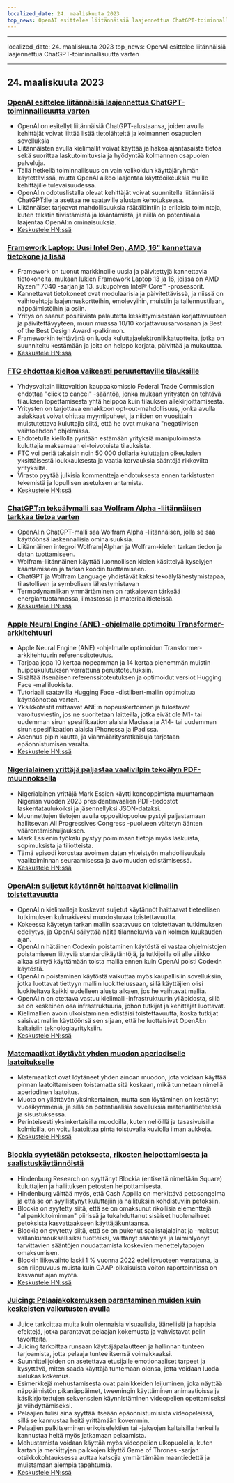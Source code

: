 ```yaml
---
localized_date: 24. maaliskuuta 2023
top_news: OpenAI esittelee liitännäisiä laajennettua ChatGPT-toiminnallisuutta varten
---
```


---

localized_date: 24. maaliskuuta 2023
top_news: OpenAI esittelee liitännäisiä laajennettua ChatGPT-toiminnallisuutta varten

---



<CallToAction />

<Steps>

## 24. maaliskuuta 2023

### [OpenAI esittelee liitännäisiä laajennettua ChatGPT-toiminnallisuutta varten](https://openai.com/blog/chatgpt-plugins)

- OpenAI on esitellyt liitännäisiä ChatGPT-alustaansa, joiden avulla kehittäjät voivat liittää lisää tietolähteitä ja kolmannen osapuolen sovelluksia
- Liitännäisten avulla kielimallit voivat käyttää ja hakea ajantasaista tietoa sekä suorittaa laskutoimituksia ja hyödyntää kolmannen osapuolen palveluja.
- Tällä hetkellä toiminnallisuus on vain valikoidun käyttäjäryhmän käytettävissä, mutta OpenAI aikoo laajentaa käyttöoikeuksia muille kehittäjille tulevaisuudessa.
- OpenAI:n odotuslistalla olevat kehittäjät voivat suunnitella liitännäisiä ChatGPT:lle ja asettaa ne saataville alustan kehotuksessa.
- Liitännäiset tarjoavat mahdollisuuksia räätälöintiin ja erilaisia toimintoja, kuten tekstin tiivistämistä ja kääntämistä, ja niillä on potentiaalia laajentaa OpenAI:n ominaisuuksia.
- [Keskustele HN:ssä](http://news.ycombinator.com/item?id=35277677)

### [Framework Laptop: Uusi Intel Gen, AMD, 16" kannettava tietokone ja lisää](https://frame.work/)

- Framework on tuonut markkinoille uusia ja päivitettyjä kannettavia tietokoneita, mukaan lukien Framework Laptop 13 ja 16, joissa on AMD Ryzen™ 7040 -sarjan ja 13. sukupolven Intel® Core™ -prosessorit.
- Kannettavat tietokoneet ovat modulaarisia ja päivitettävissä, ja niissä on vaihtoehtoja laajennuskortteihin, emolevyihin, muistiin ja tallennustilaan, näppäimistöihin ja osiin.
- Yritys on saanut positiivista palautetta keskittymisestään korjattavuuteen ja päivitettävyyteen, muun muassa 10/10 korjattavuusarvosanan ja Best of the Best Design Award -palkinnon.
- Frameworkin tehtävänä on luoda kuluttajaelektroniikkatuotteita, jotka on suunniteltu kestämään ja joita on helppo korjata, päivittää ja mukauttaa.
- [Keskustele HN:ssä](http://news.ycombinator.com/item?id=35277660)

### [FTC ehdottaa kieltoa vaikeasti peruutettaville tilauksille](https://www.theverge.com/2023/3/23/23652373/ftc-click-to-cancel-subscription-service-dark-patterns-ban)

- Yhdysvaltain liittovaltion kauppakomissio Federal Trade Commission ehdottaa "click to cancel" -sääntöä, jonka mukaan yritysten on tehtävä tilauksen lopettamisesta yhtä helppoa kuin tilauksen allekirjoittamisesta.
- Yritysten on tarjottava ennakkoon opt-out-mahdollisuus, jonka avulla asiakkaat voivat ohittaa myyntipuheet, ja niiden on vuosittain muistutettava kuluttajia siitä, että he ovat mukana "negatiivisen vaihtoehdon" ohjelmissa.
- Ehdotetulla kiellolla pyritään estämään yrityksiä manipuloimasta kuluttajia maksamaan ei-toivotuista tilauksista.
- FTC voi periä takaisin noin 50 000 dollaria kuluttajan oikeuksien yksittäisestä loukkauksesta ja vaatia korvauksia sääntöjä rikkovilta yrityksiltä.
- Virasto pyytää julkisia kommentteja ehdotuksesta ennen tarkistusten tekemistä ja lopullisen asetuksen antamista.
- [Keskustele HN:ssä](http://news.ycombinator.com/item?id=35274519)

### [ChatGPT:n tekoälymalli saa Wolfram Alpha -liitännäisen tarkkaa tietoa varten](https://writings.stephenwolfram.com/2023/03/chatgpt-gets-its-wolfram-superpowers/)

- OpenAI:n ChatGPT-malli saa Wolfram Alpha -liitännäisen, jolla se saa käyttöönsä laskennallisia ominaisuuksia.
- Liitännäinen integroi Wolfram|Alphan ja Wolfram-kielen tarkan tiedon ja datan tuottamiseen.
- Wolfram-liitännäinen käyttää luonnollisen kielen käsittelyä kyselyjen kääntämiseen ja tarkan koodin tuottamiseen.
- ChatGPT ja Wolfram Language yhdistävät kaksi tekoälylähestymistapaa, tilastollisen ja symbolisen lähestymistavan
- Termodynamiikan ymmärtäminen on ratkaisevan tärkeää energiantuotannossa, ilmastossa ja materiaalitieteissä.
- [Keskustele HN:ssä](http://news.ycombinator.com/item?id=35277925)

### [Apple Neural Engine (ANE) -ohjelmalle optimoitu Transformer-arkkitehtuuri](https://github.com/apple/ml-ane-transformers)

- Apple Neural Engine (ANE) -ohjelmalle optimoidun Transformer-arkkitehtuurin referenssitoteutus.
- Tarjoaa jopa 10 kertaa nopeamman ja 14 kertaa pienemmän muistin huippukulutuksen verrattuna perustoteutuksiin.
- Sisältää itsenäisen referenssitoteutuksen ja optimoidut versiot Hugging Face -malliluokista.
- Tutoriaali saatavilla Hugging Face -distilbert-mallin optimoitua käyttöönottoa varten.
- Yksikkötestit mittaavat ANE:n nopeuskertoimen ja tulostavat varoitusviestin, jos ne suoritetaan laitteilla, jotka eivät ole M1- tai uudemman sirun spesifikaation alaisia Macissa ja A14- tai uudemman sirun spesifikaation alaisia iPhonessa ja iPadissa.
- Asennus pipin kautta, ja vianmääritysratkaisuja tarjotaan epäonnistumisen varalta.
- [Keskustele HN:ssä](http://news.ycombinator.com/item?id=35282325)

### [Nigerialainen yrittäjä paljastaa vaalivilpin tekoälyn PDF-muunnoksella](https://markessien.com/posts/drama_of_transcription/)

- Nigerialainen yrittäjä Mark Essien käytti koneoppimista muuntamaan Nigerian vuoden 2023 presidentinvaalien PDF-tiedostot laskentataulukoiksi ja jäsennellyksi JSON-dataksi.
- Muunnettujen tietojen avulla oppositiopuolue pystyi paljastamaan hallitsevan All Progressives Congress -puolueen väitetyn äänten väärentämishuijauksen.
- Mark Essienin työkalu pystyy poimimaan tietoja myös laskuista, sopimuksista ja tiliotteista.
- Tämä episodi korostaa avoimen datan yhteistyön mahdollisuuksia vaalitoiminnan seuraamisessa ja avoimuuden edistämisessä.
- [Keskustele HN:ssä](http://news.ycombinator.com/item?id=35272227)

### [OpenAI:n suljetut käytännöt haittaavat kielimallin toistettavuutta](https://aisnakeoil.substack.com/p/openais-policies-hinder-reproducible)

- OpenAI:n kielimalleja koskevat suljetut käytännöt haittaavat tieteellisen tutkimuksen kulmakiveksi muodostuvaa toistettavuutta.
- Kokeessa käytetyn tarkan mallin saatavuus on toistettavan tutkimuksen edellytys, ja OpenAI säilyttää näitä tilannekuvia vain kolmen kuukauden ajan.
- OpenAI:n hätäinen Codexin poistaminen käytöstä ei vastaa ohjelmistojen poistamiseen liittyviä standardikäytäntöjä, ja tutkijoilla oli alle viikko aikaa siirtyä käyttämään toista mallia ennen kuin OpenAI poisti Codexin käytöstä.
- OpenAI:n poistaminen käytöstä vaikuttaa myös kaupallisiin sovelluksiin, jotka luottavat tiettyyn malliin luokittelussaan, sillä käyttäjien olisi luokiteltava kaikki uudelleen alusta alkaen, jos he vaihtavat mallia.
- OpenAI:n on otettava vastuu kielimalli-infrastruktuurin ylläpidosta, sillä se on keskeinen osa infrastruktuuria, johon tutkijat ja kehittäjät luottavat.
- Kielimallien avoin ulkoistaminen edistäisi toistettavuutta, koska tutkijat saisivat mallin käyttöönsä sen sijaan, että he luottaisivat OpenAI:n kaltaisiin teknologiayrityksiin.
- [Keskustele HN:ssä](http://news.ycombinator.com/item?id=35269304)

### [Matemaatikot löytävät yhden muodon aperiodiselle laatoitukselle](https://www.newscientist.com/article/2365363-mathematicians-discover-shape-that-can-tile-a-wall-and-never-repeat/)

- Matemaatikot ovat löytäneet yhden ainoan muodon, jota voidaan käyttää pinnan laatoittamiseen toistamatta sitä koskaan, mikä tunnetaan nimellä aperiodinen laatoitus.
- Muoto on yllättävän yksinkertainen, mutta sen löytäminen on kestänyt vuosikymmeniä, ja sillä on potentiaalisia sovelluksia materiaalitieteessä ja sisustuksessa.
- Perinteisesti yksinkertaisilla muodoilla, kuten neliöillä ja tasasivuisilla kolmioilla, on voitu laatoittaa pinta toistuvalla kuviolla ilman aukkoja.
- [Keskustele HN:ssä](http://news.ycombinator.com/item?id=35273707)

### [Blockia syytetään petoksesta, rikosten helpottamisesta ja saalistuskäytännöistä](https://hindenburgresearch.com/block/)

- Hindenburg Research on syyttänyt Blockia (entiseltä nimeltään Square) kuluttajien ja hallituksen petosten helpottamisesta.
- Hindenburg väittää myös, että Cash Appilla on merkittävä petosongelma ja että se on syyllistynyt kuluttajiin ja hallituksiin kohdistuviin petoksiin.
- Blockia on syytetty siitä, että se on omaksunut rikollisia elementtejä "alipankkitoiminnan" piirissä ja tukahduttanut sisäiset huolenaiheet petoksista kasvattaakseen käyttäjäkuntaansa.
- Blockia on syytetty siitä, että se on pukenut saalistajalainat ja -maksut vallankumouksellisiksi tuotteiksi, välttänyt sääntelyä ja laiminlyönyt tarvittavien sääntöjen noudattamista koskevien menettelytapojen omaksumisen.
- Blockin liikevaihto laski 1 % vuonna 2022 edellisvuoteen verrattuna, ja sen riippuvuus muista kuin GAAP-oikaisuista voiton raportoinnissa on kasvanut ajan myötä.
- [Keskustele HN:ssä](http://news.ycombinator.com/item?id=35273782)

### [Juicing: Pelaajakokemuksen parantaminen muiden kuin keskeisten vaikutusten avulla](https://garden.bradwoods.io/notes/design/juice)

- Juice tarkoittaa muita kuin olennaisia visuaalisia, äänellisiä ja haptisia efektejä, jotka parantavat pelaajan kokemusta ja vahvistavat pelin tavoitteita.
- Juicing tarkoittaa runsaan käyttäjäpalautteen ja hallinnan tunteen tarjoamista, jotta pelaaja tuntee itsensä voimakkaaksi.
- Suunnittelijoiden on asetettava etusijalle emotionaaliset tarpeet ja kysyttävä, miten saada käyttäjä tuntemaan olonsa, jotta voidaan luoda sielukas kokemus.
- Esimerkkejä mehustamisesta ovat painikkeiden leijuminen, joka näyttää näppäimistön pikanäppäimet, tweeningin käyttäminen animaatioissa ja käsikirjoitettujen sekvenssien käynnistäminen videopelien opettamiseksi ja viihdyttämiseksi.
- Pelaajien tulisi aina syyttää itseään epäonnistumisista videopeleissä, sillä se kannustaa heitä yrittämään kovemmin.
- Pelaajien palkitseminen erikoisefektien tai -jaksojen kaltaisilla herkuilla kannustaa heitä myös jatkamaan pelaamista.
- Mehustamista voidaan käyttää myös videopelien ulkopuolella, kuten kartan ja merkittyjen paikkojen käyttö Game of Thrones -sarjan otsikkokohtauksessa auttaa katsojia ymmärtämään maantiedettä ja muistamaan aiempia tapahtumia.
- [Keskustele HN:ssä](http://news.ycombinator.com/item?id=35273139)

</Steps>
